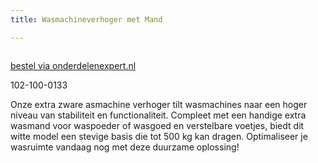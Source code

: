 ```yaml
---
title: Wasmachineverhoger met Mand

---
```



<Image src={imageProduct} width={imageProduct.width} alt="" />

[bestel via onderdelenexpert.nl](https://www.onderdelenexpert.nl/wasmachineverhoger-met-mand-wit-610x550x300-60601400)

102-100-0133

Onze extra zware asmachine verhoger tilt wasmachines naar een hoger niveau van stabiliteit en functionaliteit. Compleet met een handige extra wasmand voor waspoeder of wasgoed en verstelbare voetjes, biedt dit witte model een stevige basis die tot 500 kg kan dragen. Optimaliseer je wasruimte vandaag nog met deze duurzame oplossing!
